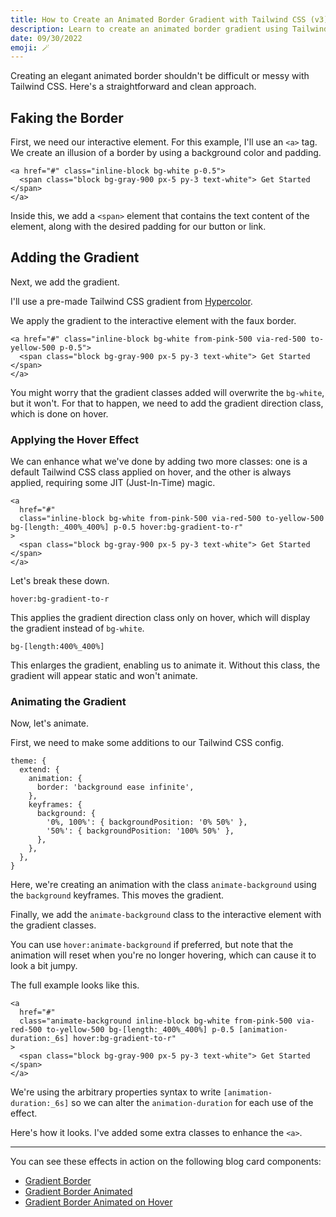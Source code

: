 ```yaml
---
title: How to Create an Animated Border Gradient with Tailwind CSS (v3)
description: Learn to create an animated border gradient using Tailwind CSS without custom CSS.
date: 09/30/2022
emoji: 🪄
---
```


Creating an elegant animated border shouldn't be difficult or messy with Tailwind CSS. Here's a straightforward and clean approach.

## Faking the Border

First, we need our interactive element. For this example, I'll use an `<a>` tag. We create an illusion of a border by using a background color and padding.

```
<a href="#" class="inline-block bg-white p-0.5">
  <span class="block bg-gray-900 px-5 py-3 text-white"> Get Started </span>
</a>
```

Inside this, we add a `<span>` element that contains the text content of the element, along with the desired padding for our button or link.

## Adding the Gradient

Next, we add the gradient.

I'll use a pre-made Tailwind CSS gradient from [Hypercolor](https://hypercolor.dev/).

We apply the gradient to the interactive element with the faux border.

```
<a href="#" class="inline-block bg-white from-pink-500 via-red-500 to-yellow-500 p-0.5">
  <span class="block bg-gray-900 px-5 py-3 text-white"> Get Started </span>
</a>
```

You might worry that the gradient classes added will overwrite the `bg-white`, but it won't. For that to happen, we need to add the gradient direction class, which is done on hover.

### Applying the Hover Effect

We can enhance what we've done by adding two more classes: one is a default Tailwind CSS class applied on hover, and the other is always applied, requiring some JIT (Just-In-Time) magic.

```
<a
  href="#"
  class="inline-block bg-white from-pink-500 via-red-500 to-yellow-500 bg-[length:_400%_400%] p-0.5 hover:bg-gradient-to-r"
>
  <span class="block bg-gray-900 px-5 py-3 text-white"> Get Started </span>
</a>
```

Let's break these down.

`hover:bg-gradient-to-r`

This applies the gradient direction class only on hover, which will display the gradient instead of `bg-white`.

`bg-[length:400%_400%]`

This enlarges the gradient, enabling us to animate it. Without this class, the gradient will appear static and won't animate.

### Animating the Gradient

Now, let's animate.

First, we need to make some additions to our Tailwind CSS config.

```
theme: {
  extend: {
    animation: {
      border: 'background ease infinite',
    },
    keyframes: {
      background: {
        '0%, 100%': { backgroundPosition: '0% 50%' },
        '50%': { backgroundPosition: '100% 50%' },
      },
    },
  },
}
```

Here, we're creating an animation with the class `animate-background` using the `background` keyframes. This moves the gradient.

Finally, we add the `animate-background` class to the interactive element with the gradient classes.

You can use `hover:animate-background` if preferred, but note that the animation will reset when you're no longer hovering, which can cause it to look a bit jumpy.

The full example looks like this.

```
<a
  href="#"
  class="animate-background inline-block bg-white from-pink-500 via-red-500 to-yellow-500 bg-[length:_400%_400%] p-0.5 [animation-duration:_6s] hover:bg-gradient-to-r"
>
  <span class="block bg-gray-900 px-5 py-3 text-white"> Get Started </span>
</a>
```

We're using the arbitrary properties syntax to write `[animation-duration:_6s]` so we can alter the `animation-duration` for each use of the effect.

Here's how it looks. I've added some extra classes to enhance the `<a>`.

<BlogPreview
  previewId="animated-border"
  previewTitle="Animated Border Example"
  previewContainer="grid min-h-screen place-content-center p-8"
/>

---

You can see these effects in action on the following blog card components:

- [Gradient Border](/components/marketing/blog-cards#component-4)
- [Gradient Border Animated](/components/marketing/blog-cards#component-5)
- [Gradient Border Animated on Hover](/components/marketing/blog-cards#component-6)
